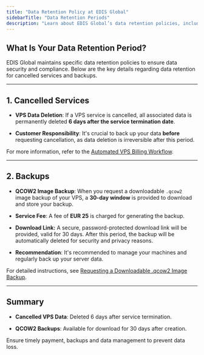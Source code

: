 ```yaml
---
title: "Data Retention Policy at EDIS Global"
sidebarTitle: "Data Retention Periods"
description: "Learn about EDIS Global’s data retention policies, including timelines for VPS data deletion after service cancellation and the availability period for QCOW2 image backups."
---
```


## What Is Your Data Retention Period?

EDIS Global maintains specific data retention policies to ensure data security and compliance. Below are the key details regarding data retention for cancelled services and backups.

---

## 1. Cancelled Services

- **VPS Data Deletion**: If a VPS service is cancelled, all associated data is permanently deleted **6 days after the service termination date**.

- **Customer Responsibility**: It's crucial to back up your data **before** requesting cancellation, as data deletion is irreversible after this period.

For more information, refer to the [Automated VPS Billing Workflow](https://docs.edisglobal.com/faq/billing-lifecycle/automated-vps-billing-workflow).

---

## 2. Backups

- **QCOW2 Image Backup**: When you request a downloadable `.qcow2` image backup of your VPS, a **30-day window** is provided to download and store your backup.

- **Service Fee**:  A fee of **EUR 25** is charged for generating the backup.

- **Download Link:**  A secure, password-protected download link will be provided, valid for 30 days. After this period, the backup will be automatically deleted for security and privacy reasons.

- **Recommendation**: It's recommended to manage your machines and regularly back up your server data.

For detailed instructions, see [Requesting a Downloadable .qcow2 Image Backup](https://docs.edisglobal.com/faq/upgrades-downgrades/requesting-qcow2-image-backup#requesting-a-downloadable-qcow2-image-backup).

---

## Summary

- **Cancelled VPS Data**:  Deleted 6 days after service termination.

- **QCOW2 Backups**: Available for download for 30 days after creation.

Ensure timely payment, backups and data management to prevent data loss.
